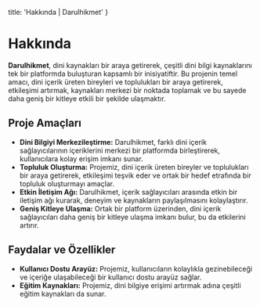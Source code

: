   title: 'Hakkında | Darulhikmet'
}

<MDXWrapper>

# Hakkında

**Darulhikmet**, dini kaynakları bir araya getirerek, çeşitli dini bilgi kaynaklarını tek bir platformda buluşturan kapsamlı bir inisiyatiftir. Bu projenin temel amacı, dini içerik üreten bireyleri ve toplulukları bir araya getirerek, etkileşimi artırmak, kaynakları merkezi bir noktada toplamak ve bu sayede daha geniş bir kitleye etkili bir şekilde ulaşmaktır.

## Proje Amaçları

- **Dini Bilgiyi Merkezileştirme:** Darulhikmet, farklı dini içerik sağlayıcılarının içeriklerini merkezi bir platformda birleştirerek, kullanıcılara kolay erişim imkanı sunar.
- **Topluluk Oluşturma:** Projemiz, dini içerik üreten bireyler ve toplulukları bir araya getirerek, etkileşimi teşvik eder ve ortak bir hedef etrafında bir topluluk oluşturmayı amaçlar.
- **Etkin İletişim Ağı:** Darulhikmet, içerik sağlayıcıları arasında etkin bir iletişim ağı kurarak, deneyim ve kaynakların paylaşılmasını kolaylaştırır.
- **Geniş Kitleye Ulaşma:** Ortak bir platform üzerinden, dini içerik sağlayıcıları daha geniş bir kitleye ulaşma imkanı bulur, bu da etkilerini artırır.

## Faydalar ve Özellikler

- **Kullanıcı Dostu Arayüz:** Projemiz, kullanıcıların kolaylıkla gezinebileceği ve içeriğe ulaşabileceği bir kullanıcı dostu arayüz sağlar.
- **Eğitim Kaynakları:** Projemiz, dini bilgiye erişimi artırmak adına çeşitli eğitim kaynakları da sunar.

</MDXWrapper>
